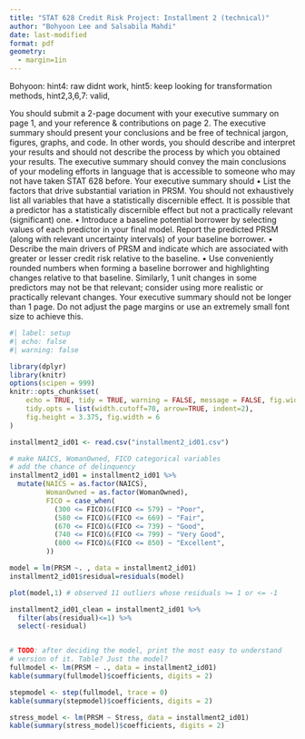 ```yaml
---
title: "STAT 628 Credit Risk Project: Installment 2 (technical)"
author: "Bohyoon Lee and Salsabila Mahdi"
date: last-modified
format: pdf
geometry:
  - margin=1in
---
```


Bohyoon: hint4: raw didnt work, hint5: keep looking for transformation methods, hint2,3,6,7: valid, 

You should submit a 2-page document with your executive summary on page 1, and your
reference & contributions on page 2.
The executive summary should present your conclusions and be free of technical jargon, figures,
graphs, and code. In other words, you should describe and interpret your results and should not
describe the process by which you obtained your results. The executive summary should convey the
main conclusions of your modeling efforts in language that is accessible to someone who may not
have taken STAT 628 before. Your executive summary should
• List the factors that drive substantial variation in PRSM. You should not exhaustively list
all variables that have a statistically discernible effect. It is possible that a predictor has a
statistically discernible effect but not a practically relevant (significant) one.
• Introduce a baseline potential borrower by selecting values of each predictor in your final
model. Report the predicted PRSM (along with relevant uncertainty intervals) of your baseline
borrower.
• Describe the main drivers of PRSM and indicate which are associated with greater or lesser
credit risk relative to the baseline.
• Use conveniently rounded numbers when forming a baseline borrower and highlighting changes
relative to that baseline. Similarly, 1 unit changes in some predictors may not be that relevant;
consider using more realistic or practically relevant changes.
Your executive summary should not be longer than 1 page. Do not adjust the page margins or use
an extremely small font size to achieve this. 

```r
#| label: setup
#| echo: false
#| warning: false

library(dplyr)
library(knitr)
options(scipen = 999)
knitr::opts_chunk$set(
    echo = TRUE, tidy = TRUE, warning = FALSE, message = FALSE, fig.width=10,
    tidy.opts = list(width.cutoff=70, arrow=TRUE, indent=2),
    fig.height = 3.375, fig.width = 6
)
```

```r
installment2_id01 <- read.csv("installment2_id01.csv")

# make NAICS, WomanOwned, FICO categorical variables
# add the chance of delinquency
installment2_id01 = installment2_id01 %>%
  mutate(NAICS = as.factor(NAICS),
         WomanOwned = as.factor(WomanOwned),
         FICO = case_when(
           (300 <= FICO)&(FICO <= 579) ~ "Poor",
           (580 <= FICO)&(FICO <= 669) ~ "Fair",
           (670 <= FICO)&(FICO <= 739) ~ "Good",
           (740 <= FICO)&(FICO <= 799) ~ "Very Good",
           (800 <= FICO)&(FICO <= 850) ~ "Excellent",
         ))

model = lm(PRSM ~. , data = installment2_id01)
installment2_id01$residual=residuals(model)

plot(model,1) # observed 11 outliers whose residuals >= 1 or <= -1

installment2_id01_clean = installment2_id01 %>% 
  filter(abs(residual)<=1) %>% 
  select(-residual)
```

```r
```

```r
# TODO: after deciding the model, print the most easy to understand
# version of it. Table? Just the model?
fullmodel <- lm(PRSM ~ ., data = installment2_id01)
kable(summary(fullmodel)$coefficients, digits = 2)

stepmodel <- step(fullmodel, trace = 0)
kable(summary(stepmodel)$coefficients, digits = 2)

stress_model <- lm(PRSM ~ Stress, data = installment2_id01)
kable(summary(stress_model)$coefficients, digits = 2)
```


